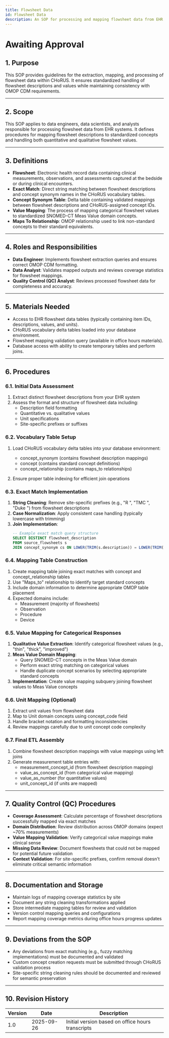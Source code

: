 ```yaml
---
title: Flowsheet Data
id: Flowsheet Data
description: An SOP for processing and mapping flowsheet data from EHR systems
---
```

# Awaiting Approval

## 1. Purpose

This SOP provides guidelines for the extraction, mapping, and processing of flowsheet data within CHoRUS. It ensures standardized handling of flowsheet descriptions and values while maintaining consistency with OMOP CDM requirements.

---

## 2. Scope

This SOP applies to data engineers, data scientists, and analysts responsible for processing flowsheet data from EHR systems. It defines procedures for mapping flowsheet descriptions to standardized concepts and handling both quantitative and qualitative flowsheet values.

---

## 3. Definitions

- **Flowsheet**: Electronic health record data containing clinical measurements, observations, and assessments captured at the bedside or during clinical encounters.
- **Exact Match**: Direct string matching between flowsheet descriptions and concept synonym names in the CHoRUS vocabulary tables.
- **Concept Synonym Table**: Delta table containing validated mappings between flowsheet descriptions and CHoRUS-assigned concept IDs.
- **Value Mapping**: The process of mapping categorical flowsheet values to standardized SNOMED-CT Meas Value domain concepts.
- **Maps To Relationship**: OMOP relationship used to link non-standard concepts to their standard equivalents.

---

## 4. Roles and Responsibilities

- **Data Engineer**: Implements flowsheet extraction queries and ensures correct OMOP CDM formatting.
- **Data Analyst**: Validates mapped outputs and reviews coverage statistics for flowsheet mappings.
- **Quality Control (QC) Analyst**: Reviews processed flowsheet data for completeness and accuracy.

---

## 5. Materials Needed

- Access to EHR flowsheet data tables (typically containing item IDs, descriptions, values, and units).
- CHoRUS vocabulary delta tables loaded into your database environment.
- Flowsheet mapping validation query (available in office hours materials).
- Database access with ability to create temporary tables and perform joins.

---

## 6. Procedures

### 6.1. **Initial Data Assessment**

1. Extract distinct flowsheet descriptions from your EHR system
2. Assess the format and structure of flowsheet data including:
   - Description field formatting
   - Quantitative vs. qualitative values
   - Unit specifications
   - Site-specific prefixes or suffixes

### 6.2. **Vocabulary Table Setup**

1. Load CHoRUS vocabulary delta tables into your database environment:
   - concept_synonym (contains flowsheet description mappings)
   - concept (contains standard concept definitions)
   - concept_relationship (contains maps_to relationships)

2. Ensure proper table indexing for efficient join operations

### 6.3. **Exact Match Implementation**

1. **String Cleaning**: Remove site-specific prefixes (e.g., "R ", "TMC ", "Duke ") from flowsheet descriptions
2. **Case Normalization**: Apply consistent case handling (typically lowercase with trimming)
3. **Join Implementation**:
   ```sql
   -- Example exact match query structure
   SELECT DISTINCT flowsheet_description
   FROM source_flowsheets s
   JOIN concept_synonym cs ON LOWER(TRIM(s.description)) = LOWER(TRIM(cs.concept_synonym_name))
   ```

### 6.4. **Mapping Table Construction**

1. Create mapping table joining exact matches with concept and concept_relationship tables
2. Use "Maps_to" relationship to identify target standard concepts
3. Include domain information to determine appropriate OMOP table placement
4. Expected domains include:
   - Measurement (majority of flowsheets)
   - Observation
   - Procedure
   - Device

### 6.5. **Value Mapping for Categorical Responses**

1. **Qualitative Value Extraction**: Identify categorical flowsheet values (e.g., "thin", "thick", "improved")
2. **Meas Value Domain Mapping**:
   - Query SNOMED-CT concepts in the Meas Value domain
   - Perform exact string matching on categorical values
   - Handle duplicate concept scenarios by selecting appropriate standard concepts
3. **Implementation**: Create value mapping subquery joining flowsheet values to Meas Value concepts

### 6.6. **Unit Mapping (Optional)**

1. Extract unit values from flowsheet data
2. Map to Unit domain concepts using concept_code field
3. Handle bracket notation and formatting inconsistencies
4. Review mappings carefully due to unit concept code complexity

### 6.7. **Final ETL Assembly**

1. Combine flowsheet description mappings with value mappings using left joins
2. Generate measurement table entries with:
   - measurement_concept_id (from flowsheet description mapping)
   - value_as_concept_id (from categorical value mapping)
   - value_as_number (for quantitative values)
   - unit_concept_id (if units are mapped)

---

## 7. Quality Control (QC) Procedures

- **Coverage Assessment**: Calculate percentage of flowsheet descriptions successfully mapped via exact matches
- **Domain Distribution**: Review distribution across OMOP domains (expect ~70% measurements)
- **Value Mapping Validation**: Verify categorical value mappings make clinical sense
- **Missing Data Review**: Document flowsheets that could not be mapped for potential future validation
- **Context Validation**: For site-specific prefixes, confirm removal doesn't eliminate critical semantic information

---

## 8. Documentation and Storage

- Maintain logs of mapping coverage statistics by site
- Document any string cleaning transformations applied
- Store intermediate mapping tables for review and validation
- Version control mapping queries and configurations
- Report mapping coverage metrics during office hours progress updates

---

## 9. Deviations from the SOP

- Any deviations from exact matching (e.g., fuzzy matching implementations) must be documented and validated
- Custom concept creation requests must be submitted through CHoRUS validation process
- Site-specific string cleaning rules should be documented and reviewed for semantic preservation

---

## 10. Revision History

| Version | Date       | Description                                |
|---------|------------|--------------------------------------------|
| 1.0     | 2025-09-26 | Initial version based on office hours transcripts |
